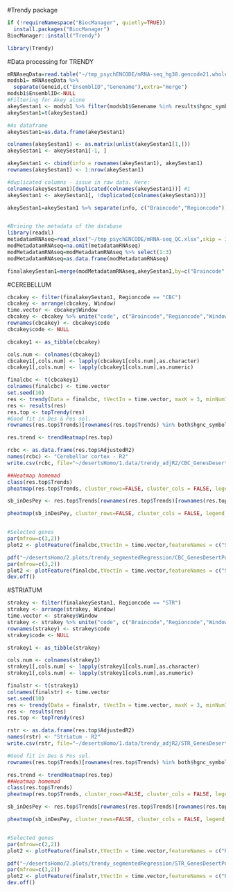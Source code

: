 #Trendy package
```r
if (!requireNamespace("BiocManager", quietly=TRUE))
  install.packages("BiocManager")
BiocManager::install("Trendy")

library(Trendy)
```

#Data processing for TRENDY
```r
mRNAseqData=read.table("~/tmp_psychENCODE/mRNA-seq_hg38.gencode21.wholeGene.geneComposite.STAR.nochrM.gene.RPKM.normalized.CQNCombat.txt",sep="\t",header=TRUE)
modsb1= mRNAseqData %>% 
  separate(Geneid,c("EnsemblID","Genename"),extra="merge")
modsb1$EnsemblID<-NULL
#Filtering for Akey alone
akeySestan1 <- modsb1 %>% filter(modsb1$Genename %in% results$hgnc_symbol) #From jm_Allen.R
akeySestan1=t(akeySestan1)

#As dataframe
akeySestan1=as.data.frame(akeySestan1)

colnames(akeySestan1) <- as.matrix(unlist(akeySestan1[1,]))
akeySestan1 <- akeySestan1[-1, ]

akeySestan1 <- cbind(info = rownames(akeySestan1), akeySestan1)
rownames(akeySestan1) <- 1:nrow(akeySestan1)

#duplicated columns - issue in raw data. Here: 
colnames(akeySestan1)[duplicated(colnames(akeySestan1))] #1
akeySestan1 <- akeySestan1[, !duplicated(colnames(akeySestan1))]

akeySestan1=akeySestan1 %>% separate(info, c("Braincode","Regioncode"))


#Brining the metadata of the database
library(readxl)
metadatamRNAseq=read_xlsx("~/tmp_psychENCODE/mRNA-seq_QC.xlsx",skip = 3)
modMetadatamRNAseq=na.omit(metadatamRNAseq)
modMetadatamRNAseq=modMetadatamRNAseq %>% select(1:3)
modMetadatamRNAseq=as.data.frame(modMetadatamRNAseq)

finalakeySestan1=merge(modMetadatamRNAseq,akeySestan1,by=c("Braincode", "Regioncode"))
```

#CEREBELLUM
```r
cbcakey <- filter(finalakeySestan1, Regioncode == "CBC")
cbcakey <- arrange(cbcakey, Window)
time.vector <- cbcakey$Window
cbcakey <- cbcakey %>% unite("code", c("Braincode","Regioncode","Window"))
rownames(cbcakey) <- cbcakey$code
cbcakey$code <- NULL

cbcakey1 <- as_tibble(cbcakey)

cols.num <- colnames(cbcakey1)
cbcakey1[,cols.num] <- lapply(cbcakey1[cols.num],as.character)
cbcakey1[,cols.num] <- lapply(cbcakey1[cols.num],as.numeric)

finalcbc <- t(cbcakey1)
colnames(finalcbc) <- time.vector 
set.seed(10)
res <- trendy(Data = finalcbc, tVectIn = time.vector, maxK = 3, minNumInSeg = 2, meanCut = 2)
res <- results(res)
res.top <- topTrendy(res)
#Good fit in Des & Pos sel.
rownames(res.top$Trends)[rownames(res.top$Trends) %in% both$hgnc_symbol]

res.trend <- trendHeatmap(res.top)

rcbc <- as.data.frame(res.top$AdjustedR2)
names(rcbc) <- "Cerebellar cortex - R2"
write.csv(rcbc, file="~/desertsHomo/1.data/trendy_adjR2/CBC_GenesDesertPosSel_adjR2.csv", row.names = TRUE, quote=T)

##Heatmap homemad
class(res.top$Trends)
pheatmap(res.top$Trends, cluster_rows=FALSE, cluster_cols = FALSE, legend_breaks = c(-1,0,1), filename = "~/desertsHomo/2.plots/trendy_segmentedRegression/CBC_UpDown_Deserts.pdf")

sb_inDesPey <- res.top$Trends[rownames(res.top$Trends)[rownames(res.top$Trends) %in% both$hgnc_symbol],]

pheatmap(sb_inDesPey, cluster_rows=FALSE, cluster_cols = FALSE, legend_breaks = c(-1,0,1),filename = "~/desertsHomo/2.plots/trendy_segmentedRegression/CBC_UpDown_DesertsPosSel.pdf")


#Selected genes
par(mfrow=c(3,2))
plot2 <- plotFeature(finalcbc,tVectIn = time.vector,featureNames = c("SYT6", "ROBO2", "CADPS2", "GPR22", "BCAP29"),trendyOutData = res)

pdf("~/desertsHomo/2.plots/trendy_segmentedRegression/CBC_GenesDesertPosSel.pdf")
par(mfrow=c(3,2))
plot2 <- plotFeature(finalcbc,tVectIn = time.vector,featureNames = c("SYT6", "ROBO2", "CADPS2", "GPR22", "BCAP29"),trendyOutData = res, customLabels.x = c("Fetal_1","Fetal_3","Child","Adult" ), xlab="")
dev.off()
```

#STRIATUM
```r
strakey <- filter(finalakeySestan1, Regioncode == "STR")
strakey <- arrange(strakey, Window)
time.vector <- strakey$Window
strakey <- strakey %>% unite("code", c("Braincode","Regioncode","Window"))
rownames(strakey) <- strakey$code
strakey$code <- NULL

strakey1 <- as_tibble(strakey)

cols.num <- colnames(strakey1)
strakey1[,cols.num] <- lapply(strakey1[cols.num],as.character)
strakey1[,cols.num] <- lapply(strakey1[cols.num],as.numeric)

finalstr <- t(strakey1)
colnames(finalstr) <- time.vector 
set.seed(10)
res <- trendy(Data = finalstr, tVectIn = time.vector, maxK = 3, minNumInSeg = 2, meanCut = 2)
res <- results(res)
res.top <- topTrendy(res)

rstr <- as.data.frame(res.top$AdjustedR2)
names(rstr) <- "Striatum - R2"
write.csv(rstr, file="~/desertsHomo/1.data/trendy_adjR2/STR_GenesDesertPosSel_adjR2.csv", row.names = TRUE, quote=T)

#Good fit in Des & Pos sel.
rownames(res.top$Trends)[rownames(res.top$Trends) %in% both$hgnc_symbol]

res.trend <- trendHeatmap(res.top)
##Heatmap homemad
class(res.top$Trends)
pheatmap(res.top$Trends, cluster_rows=FALSE, cluster_cols = FALSE, legend_breaks = c(-1,0,1), filename = "~/desertsHomo/2.plots/trendy_segmentedRegression/STR_UpDown_Deserts.pdf")

sb_inDesPey <- res.top$Trends[rownames(res.top$Trends)[rownames(res.top$Trends) %in% both$hgnc_symbol],]

pheatmap(sb_inDesPey, cluster_rows=FALSE, cluster_cols = FALSE, legend_breaks = c(-1,0,1),filename = "~/desertsHomo/2.plots/trendy_segmentedRegression/STR_UpDown_DesertsPosSel.pdf")


#Selected genes
par(mfrow=c(2,2))
plot2 <- plotFeature(finalstr,tVectIn = time.vector,featureNames = c("ROBO2", "BCAP29", "ST7"),trendyOutData = res)

pdf("~/desertsHomo/2.plots/trendy_segmentedRegression/STR_GenesDesertPosSel.pdf")
par(mfrow=c(3,2))
plot2 <- plotFeature(finalstr,tVectIn = time.vector,featureNames = c("ROBO2", "BCAP29", "ST7", "SYT6"),trendyOutData = res, customLabels.x = c("Fetal_1","Fetal_3","Child"), xlab="")
dev.off()
```
